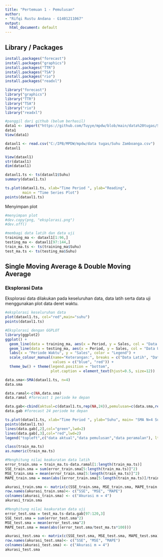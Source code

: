 ```yaml
---
title: "Pertemuan 1 - Pemulusan"
author:
- "Rifqi Rustu Andana - G1401211067"
output:
  html_document: default
---
```


## Library / Packages

```r
install.packages("forecast")
install.packages("graphics")
install.packages("TTR")
install.packages("TSA")
install.packages("rio")
install.packages("readxl")
```

```r
library("forecast")
library("graphics")
library("TTR")
library("TSA")
library("rio")
library("readxl")
```

```r
#panggil dari github (belum berhasil)
data1 <- import("https://github.com/Tuyye/mpdw/blob/main/data%20tugas/Suhu%20Zamboanga.csv")
data1
View(data1)
```

```r
dataxl1 <- read.csv("C:/IPB/MPDW/mpdw/data tugas/Suhu Zamboanga.csv")
dataxl1
```

```r
View(dataxl1)
str(dataxl1)
dim(dataxl1)
```

```r
dataxl1.ts <- ts(dataxl1$Suhu)
summary(dataxl1.ts)
```

```r
ts.plot(dataxl1.ts, xlab="Time Period ", ylab="Reading", 
        main = "Time Series Plot")
points(dataxl1.ts)
```

Menyimpan plot

```r
#menyimpan plot
#dev.copy(png, "eksplorasi.png")
#dev.off()
```

```r
#membagi data latih dan data uji
training_ma <- dataxl1[1:96,]
testing_ma <- dataxl1[97:144,]
train_ma.ts <- ts(training_ma$Suhu)
test_ma.ts <- ts(testing_ma$Suhu)
```

## Single Moving Average & Double Moving Average

### Eksplorasi Data

Eksplorasi data dilakukan pada keseluruhan data, data latih serta data uji menggunakan plot data deret waktu.

```r
#eksplorasi keseluruhan data
plot(dataxl1.ts, col="red",main="suhu")
points(dataxl1.ts)

```

```r
#Eksplorasi dengan GGPLOT
library(ggplot2)
ggplot() + 
  geom_line(data = training_ma, aes(x = Period, y = Sales, col = "Data Latih")) +
  geom_line(data = testing_ma, aes(x = Period, y = Sales, col = "Data Uji")) +
  labs(x = "Periode Waktu", y = "Sales", color = "Legend") +
  scale_colour_manual(name="Keterangan:", breaks = c("Data Latih", "Data Uji"),
                      values = c("blue", "red")) + 
  theme_bw() + theme(legend.position = "bottom",
                     plot.caption = element_text(hjust=0.5, size=12))
```

```r
data.sma<-SMA(dataxl1.ts, n=4)
data.sma
```

```r
data.ramal<-c(NA,data.sma)
data.ramal #forecast 1 periode ke depan
```

```r
data.gab<-cbind(aktual=c(dataxl1.ts,rep(NA,24)),pemulusan=c(data.sma,rep(NA,24)),ramalan=c(data.ramal,rep(data.ramal[length(data.ramal)],23)))
data.gab #forecast 24 periode ke depan
```

```r
ts.plot(dataxl1.ts, xlab="Time Period ", ylab="Suhu", main= "SMA N=4 Suhu Zamboaga")
points(dataxl1.ts)
lines(data.gab[,2],col="green",lwd=2)
lines(data.gab[,3],col="red",lwd=2)
legend("topleft",c("data aktual","data pemulusan","data peramalan"), lty=8, col=c("black","green","red"), cex=0.5)
```
```r
class(train_ma.ts)
as.numeric(train_ma.ts)
```


```r
#Menghitung nilai keakuratan data latih
error_train.sma = train_ma.ts-data.ramal[1:length(train_ma.ts)]
SSE_train.sma = sum(error_train.sma[5:length(train_ma.ts)]^2)
MSE_train.sma = mean(error_train.sma[5:length(train_ma.ts)]^2)
MAPE_train.sma = mean(abs((error_train.sma[5:length(train_ma.ts)]/train_ma.ts[5:length(train_ma.ts)])*100))

akurasi_train.sma <- matrix(c(SSE_train.sma, MSE_train.sma, MAPE_train.sma))
row.names(akurasi_train.sma)<- c("SSE", "MSE", "MAPE")
colnames(akurasi_train.sma) <- c("Akurasi m = 4")
akurasi_train.sma
```

```r
#Menghitung nilai keakuratan data uji
error_test.sma = test_ma.ts-data.gab[97:120,3]
SSE_test.sma = sum(error_test.sma^2)
MSE_test.sma = mean(error_test.sma^2)
MAPE_test.sma = mean(abs((error_test.sma/test_ma.ts*100)))

akurasi_test.sma <- matrix(c(SSE_test.sma, MSE_test.sma, MAPE_test.sma))
row.names(akurasi_test.sma)<- c("SSE", "MSE", "MAPE")
colnames(akurasi_test.sma) <- c("Akurasi m = 4")
akurasi_test.sma
```


